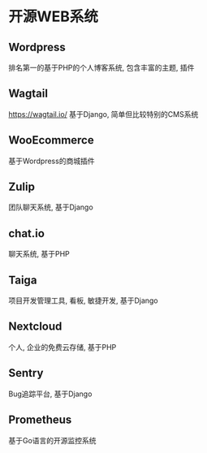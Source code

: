 = 开源WEB系统 =

== Wordpress ==
排名第一的基于PHP的个人博客系统, 包含丰富的主题, 插件

== Wagtail ==
[[https://wagtail.io/]]
基于Django, 简单但比较特别的CMS系统

== WooEcommerce ==
基于Wordpress的商城插件

== Zulip ==
团队聊天系统, 基于Django

== chat.io ==
聊天系统, 基于PHP


== Taiga ==
项目开发管理工具, 看板, 敏捷开发, 基于Django

== Nextcloud ==
个人, 企业的免费云存储, 基于PHP

== Sentry ==
Bug追踪平台, 基于Django

== Prometheus ==
基于Go语言的开源监控系统
